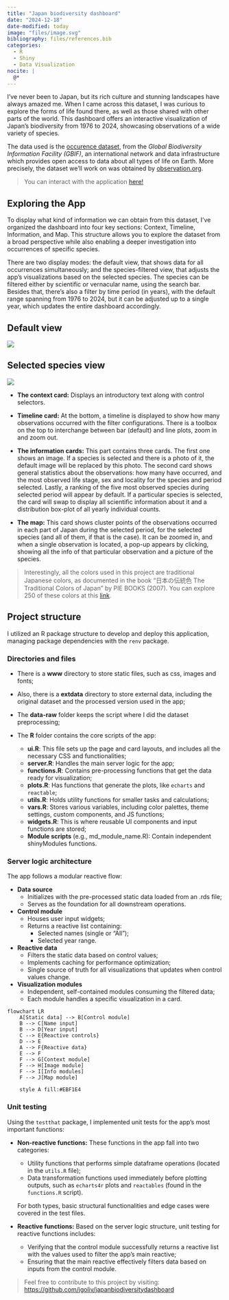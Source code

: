 ```yaml
---
title: "Japan biodiversity dashboard"
date: "2024-12-18"
date-modified: today
image: "files/image.svg"
bibliography: files/references.bib
categories:
  - R
  - Shiny
  - Data Visualization
nocite: |
  @*
---
```


I’ve never been to Japan, but its rich culture and stunning landscapes have always amazed me. When I came across this dataset, I was curious to explore the forms of life found there, as well as those shared with other parts of the world. This dashboard offers an interactive visualization of Japan's biodiversity from 1976 to 2024, showcasing observations of a wide variety of species.

The data used is the [occurence dataset](https://www.gbif.org/occurrence/search?dataset_key=8a863029-f435-446a-821e-275f4f641165), from the *Global Biodiversity Information Facility (GBIF)*, an international network and data infrastructure which provides open access to data about all types of life on Earth. More precisely, the dataset we'll work on was obtained by [observation.org](https://observation.org/).

> You can interact with the application [here!](https://jgoliv.shinyapps.io/japanbiodiversitydashboard/)

## Exploring the App

To display what kind of information we can obtain from this dataset, I've organized the dashboard into four key sections: Context, Timeline, Information, and Map. This structure allows you to explore the dataset from a broad perspective while also enabling a deeper investigation into occurrences of specific species.

There are two display modes: the default view, that shows data for all occurrences simultaneously; and the species-filtered view, that adjusts the app’s visualizations based on the selected species. The species can be filtered either by scientific or vernacular name, using the search bar. Besides that, there's also a filter by time period (in years), with the default range spanning from 1976 to 2024, but it can be adjusted up to a single year, which updates the entire dashboard accordingly.

::: panel-tabset
## Default view

![](files/app_default_view.png)

## Selected species view

![](files/app_filtered_view.png)
:::

-   **The context card:** Displays an introductory text along with control selectors.

-   **Timeline card:** At the bottom, a timeline is displayed to show how many observations occurred with the filter configurations. There is a toolbox on the top to interchange between bar (default) and line plots, zoom in and zoom out.

-   **The information cards:** This part contains three cards. The first one shows an image. If a species is selected and there is a photo of it, the default image will be replaced by this photo. The second card shows general statistics about the observations: how many have occurred, and the most observed life stage, sex and locality for the species and period selected. Lastly, a ranking of the five most observed species during selected period will appear by default. If a particular species is selected, the card will swap to display all scientific information about it and a distribution box-plot of all yearly individual counts.

-   **The map:** This card shows cluster points of the observations occurred in each part of Japan during the selected period, for the selected species (and all of them, if that is the case). It can be zoomed in, and when a single observation is located, a pop-up appears by clicking, showing all the info of that particular observation and a picture of the species.

> Interestingly, all the colors used in this project are traditional Japanese colors, as documented in the book “日本の伝統色 The Traditional Colors of Japan” by PIE BOOKS (2007). You can explore 250 of these colors at this [link](https://color-term.com/traditional-color-of-japan/).

## Project structure

I utilized an R package structure to develop and deploy this application, managing package dependencies with the `renv` package.

### Directories and files

-   There is a **www** directory to store static files, such as css, images and fonts;

-   Also, there is a **extdata** directory to store external data, including the original dataset and the processed version used in the app;

-   The **data-raw** folder keeps the script where I did the dataset preprocessing;

-   The **R** folder contains the core scripts of the app:

    -   **ui.R**: This file sets up the page and card layouts, and includes all the necessary CSS and functionalities;
    -   **server.R**: Handles the main server logic for the app;
    -   **functions.R**: Contains pre-processing functions that get the data ready for visualization;
    -   **plots.R**: Has functions that generate the plots, like `echarts` and `reactable`;
    -   **utils.R**: Holds utility functions for smaller tasks and calculations;
    -   **vars.R**: Stores various variables, including color palettes, theme settings, custom components, and JS functions;
    -   **widgets.R**: This is where reusable UI components and input functions are stored;
    -   **Module scripts** (e.g., md_module_name.R): Contain independent shinyModules functions.

### Server logic architecture

The app follows a modular reactive flow:

-   **Data source**
    -   Initializes with the pre-processed static data loaded from an .rds file;
    -   Serves as the foundation for all downstream operations.
-   **Control module**
    -   Houses user input widgets;
    -   Returns a reactive list containing:
        -   Selected names (single or "All");
        -   Selected year range.
-   **Reactive data**
    -   Filters the static data based on control values;
    -   Implements caching for performance optimization;
    -   Single source of truth for all visualizations that updates when control values change.
-   **Visualization modules**
    -   Independent, self-contained modules consuming the filtered data;
    -   Each module handles a specific visualization in a card.

```mermaid
flowchart LR
    A[Static data] --> B[Control module]
    B --> C[Name input]
    B --> D[Year input]
    C --> E{Reactive controls}
    D --> E
    A --> F{Reactive data}
    E --> F
    F --> G[Context module]
    F --> H[Image module]
    F --> I[Info modules]
    F --> J[Map module]

    style A fill:#EBF1E4
```

### Unit testing

Using the `testthat` package, I implemented unit tests for the app’s most important functions:

-   **Non-reactive functions:** These functions in the app fall into two categories:

    -   Utility functions that performs simple dataframe operations (located in the `utils.R` file);
    -   Data transformation functions used immediately before plotting outputs, such as `echarts4r` plots and `reactables` (found in the `functions.R` script).

    For both types, basic structural functionalities and edge cases were covered in the test files.

-   **Reactive functions:** Based on the server logic structure, unit testing for reactive functions includes:

    -   Verifying that the control module successfully returns a reactive list with the values used to filter the app's main reactive;
    -   Ensuring that the main reactive effectively filters data based on inputs from the control module.

> Feel free to contribute to this project by visiting: <https://github.com/jgoliv/japanbiodiversitydashboard>
